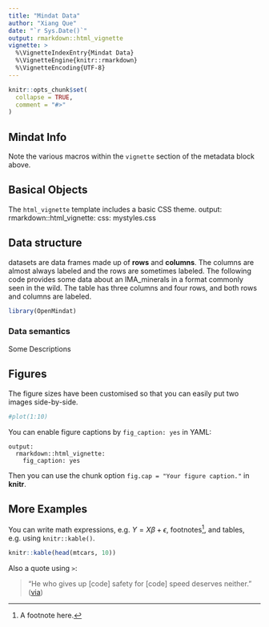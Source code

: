 ```yaml
---
title: "Mindat Data"
author: "Xiang Que"
date: "`r Sys.Date()`"
output: rmarkdown::html_vignette
vignette: >
  %\VignetteIndexEntry{Mindat Data}
  %\VignetteEngine{knitr::rmarkdown}
  %\VignetteEncoding{UTF-8}
---
```


```r
knitr::opts_chunk$set(
  collapse = TRUE,
  comment = "#>"
)
```

## Mindat Info

Note the various macros within the `vignette` section of the metadata block above. 

## Basical Objects

The `html_vignette` template includes a basic CSS theme. 
    output: 
      rmarkdown::html_vignette:
        css: mystyles.css


## Data structure

datasets are data frames made up of **rows** and **columns**. The columns are almost always labeled and the rows are sometimes labeled. The following code provides some data about an IMA_minerals in a format commonly seen in the wild. The table has three columns and four rows, and both rows and columns are labeled.

```r
library(OpenMindat)


```

### Data semantics

Some Descriptions 

## Figures

The figure sizes have been customised so that you can easily put two images side-by-side. 

```r
#plot(1:10)

```

You can enable figure captions by `fig_caption: yes` in YAML:

    output:
      rmarkdown::html_vignette:
        fig_caption: yes

Then you can use the chunk option `fig.cap = "Your figure caption."` in **knitr**.

## More Examples

You can write math expressions, e.g. $Y = X\beta + \epsilon$, footnotes^[A footnote here.], and tables, e.g. using `knitr::kable()`.

```r
knitr::kable(head(mtcars, 10))
```

Also a quote using `>`:

> "He who gives up [code] safety for [code] speed deserves neither."
([via](https://twitter.com/hadleywickham/status/504368538874703872))

